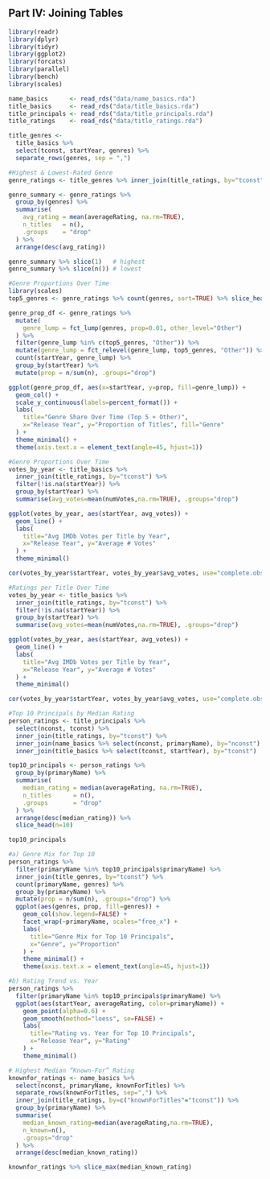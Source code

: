 
## Part IV: Joining Tables

```r
library(readr)
library(dplyr)
library(tidyr)
library(ggplot2)
library(forcats)
library(parallel)
library(bench)
library(scales)

name_basics      <- read_rds("data/name_basics.rda")
title_basics     <- read_rds("data/title_basics.rda")
title_principals <- read_rds("data/title_principals.rda")
title_ratings    <- read_rds("data/title_ratings.rda")

title_genres <- 
  title_basics %>% 
  select(tconst, startYear, genres) %>% 
  separate_rows(genres, sep = ",")
```

```r
#Highest & Lowest‐Rated Genre
genre_ratings <- title_genres %>% inner_join(title_ratings, by="tconst")

genre_summary <- genre_ratings %>%
  group_by(genres) %>%
  summarise(
    avg_rating = mean(averageRating, na.rm=TRUE),
    n_titles   = n(),
    .groups    = "drop"
  ) %>%
  arrange(desc(avg_rating))

genre_summary %>% slice(1)   # highest
genre_summary %>% slice(n()) # lowest

```

```r
#Genre Proportions Over Time
library(scales)
top5_genres <- genre_ratings %>% count(genres, sort=TRUE) %>% slice_head(n=5) %>% pull(genres)

genre_prop_df <- genre_ratings %>%
  mutate(
    genre_lump = fct_lump(genres, prop=0.01, other_level="Other")
  ) %>%
  filter(genre_lump %in% c(top5_genres, "Other")) %>%
  mutate(genre_lump = fct_relevel(genre_lump, top5_genres, "Other")) %>%
  count(startYear, genre_lump) %>%
  group_by(startYear) %>%
  mutate(prop = n/sum(n), .groups="drop")

ggplot(genre_prop_df, aes(x=startYear, y=prop, fill=genre_lump)) +
  geom_col() +
  scale_y_continuous(labels=percent_format()) +
  labs(
    title="Genre Share Over Time (Top 5 + Other)",
    x="Release Year", y="Proportion of Titles", fill="Genre"
  ) +
  theme_minimal() +
  theme(axis.text.x = element_text(angle=45, hjust=1))

```

```r
#Genre Proportions Over Time
votes_by_year <- title_basics %>%
  inner_join(title_ratings, by="tconst") %>%
  filter(!is.na(startYear)) %>%
  group_by(startYear) %>%
  summarise(avg_votes=mean(numVotes,na.rm=TRUE), .groups="drop")

ggplot(votes_by_year, aes(startYear, avg_votes)) +
  geom_line() +
  labs(
    title="Avg IMDb Votes per Title by Year",
    x="Release Year", y="Average # Votes"
  ) +
  theme_minimal()

cor(votes_by_year$startYear, votes_by_year$avg_votes, use="complete.obs")
```



```r
#Ratings per Title Over Time
votes_by_year <- title_basics %>%
  inner_join(title_ratings, by="tconst") %>%
  filter(!is.na(startYear)) %>%
  group_by(startYear) %>%
  summarise(avg_votes=mean(numVotes,na.rm=TRUE), .groups="drop")

ggplot(votes_by_year, aes(startYear, avg_votes)) +
  geom_line() +
  labs(
    title="Avg IMDb Votes per Title by Year",
    x="Release Year", y="Average # Votes"
  ) +
  theme_minimal()

cor(votes_by_year$startYear, votes_by_year$avg_votes, use="complete.obs")
```

```r
#Top 10 Principals by Median Rating
person_ratings <- title_principals %>%
  select(nconst, tconst) %>%
  inner_join(title_ratings, by="tconst") %>%
  inner_join(name_basics %>% select(nconst, primaryName), by="nconst") %>%
  inner_join(title_basics %>% select(tconst, startYear), by="tconst")

top10_principals <- person_ratings %>%
  group_by(primaryName) %>%
  summarise(
    median_rating = median(averageRating, na.rm=TRUE),
    n_titles      = n(),
    .groups       = "drop"
  ) %>%
  arrange(desc(median_rating)) %>%
  slice_head(n=10)

top10_principals

```


```r
#a) Genre Mix for Top 10
person_ratings %>%
  filter(primaryName %in% top10_principals$primaryName) %>%
  inner_join(title_genres, by="tconst") %>%
  count(primaryName, genres) %>%
  group_by(primaryName) %>%
  mutate(prop = n/sum(n), .groups="drop") %>%
  ggplot(aes(genres, prop, fill=genres)) +
    geom_col(show.legend=FALSE) +
    facet_wrap(~primaryName, scales="free_x") +
    labs(
      title="Genre Mix for Top 10 Principals",
      x="Genre", y="Proportion"
    ) +
    theme_minimal() +
    theme(axis.text.x = element_text(angle=45, hjust=1))

```

```r
#b) Rating Trend vs. Year
person_ratings %>%
  filter(primaryName %in% top10_principals$primaryName) %>%
  ggplot(aes(startYear, averageRating, color=primaryName)) +
    geom_point(alpha=0.6) +
    geom_smooth(method="loess", se=FALSE) +
    labs(
      title="Rating vs. Year for Top 10 Principals",
      x="Release Year", y="Rating"
    ) +
    theme_minimal()

```


```r
# Highest Median “Known-For” Rating
knownfor_ratings <- name_basics %>%
  select(nconst, primaryName, knownForTitles) %>%
  separate_rows(knownForTitles, sep=",") %>%
  inner_join(title_ratings, by=c("knownForTitles"="tconst")) %>%
  group_by(primaryName) %>%
  summarise(
    median_known_rating=median(averageRating,na.rm=TRUE),
    n_known=n(),
    .groups="drop"
  ) %>%
  arrange(desc(median_known_rating))

knownfor_ratings %>% slice_max(median_known_rating)
```










